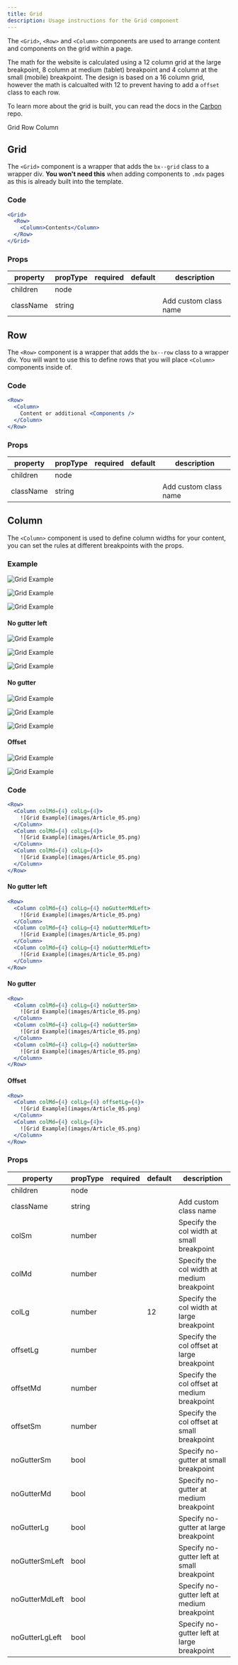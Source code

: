 ```yaml
---
title: Grid
description: Usage instructions for the Grid component
---
```


<PageDescription>

The `<Grid>`, `<Row>` and `<Column>` components are used to arrange content and components on the grid within a page.

</PageDescription>

The math for the website is calculated using a 12 column grid at the large breakpoint, 8 column at medium (tablet) breakpoint and 4 column at the small (mobile) breakpoint. The design is based on a 16 column grid, however the math is calcualted with 12 to prevent having to add a `offset` class to each row.

To learn more about the grid is built, you can read the docs in the [Carbon](https://github.com/carbon-design-system/carbon/tree/master/packages/grid) repo.

<AnchorLinks>
  <AnchorLink>Grid</AnchorLink>
  <AnchorLink>Row</AnchorLink>
  <AnchorLink>Column</AnchorLink>
</AnchorLinks>

## Grid

<PageDescription>

The `<Grid>` component is a wrapper that adds the `bx--grid` class to a wrapper div. **You won't need this** when adding components to `.mdx` pages as this is already built into the template.

</PageDescription>

### Code

```jsx path=components/Grid.js src=https://github.com/carbon-design-system/gatsby-theme-carbon/tree/master/packages/gatsby-theme-carbon/src/components/Grid
<Grid>
  <Row>
    <Column>Contents</Column>
  </Row>
</Grid>
```

### Props

| property  | propType | required | default | description           |
| --------- | -------- | -------- | ------- | --------------------- |
| children  | node     |          |         |                       |
| className | string   |          |         | Add custom class name |

## Row

<PageDescription>

The `<Row>` component is a wrapper that adds the `bx--row` class to a wrapper div. You will want to use this to define rows that you will place `<Column>` components inside of.

</PageDescription>

### Code

```jsx path=components/Grid.js src=https://github.com/carbon-design-system/gatsby-theme-carbon/tree/master/packages/gatsby-theme-carbon/src/components/Grid
<Row>
  <Column>
    Content or additional <Components />
  </Column>
</Row>
```

### Props

| property  | propType | required | default | description           |
| --------- | -------- | -------- | ------- | --------------------- |
| children  | node     |          |         |                       |
| className | string   |          |         | Add custom class name |

## Column

<PageDescription>

The `<Column>` component is used to define column widths for your content, you can set the rules at different breakpoints with the props.

</PageDescription>

### Example

<Row>
<Column colMd={4} colLg={4}>

![Grid Example](images/Article_05.png)

</Column>
<Column colMd={4} colLg={4}>

![Grid Example](images/Article_05.png)

</Column>
<Column colMd={4} colLg={4}>

![Grid Example](images/Article_05.png)

</Column>
</Row>

#### No gutter left

<Row>
<Column colMd={4} colLg={4} noGutterMdLeft>

![Grid Example](images/Article_05.png)

</Column>
<Column colMd={4} colLg={4} noGutterMdLeft>

![Grid Example](images/Article_05.png)

</Column>
<Column colMd={4} colLg={4} noGutterMdLeft>

![Grid Example](images/Article_05.png)

</Column>
</Row>

#### No gutter

<Row>
<Column colMd={4} colLg={4} noGutterSm>

![Grid Example](images/Article_05.png)

</Column>
<Column colMd={4} colLg={4} noGutterSm>

![Grid Example](images/Article_05.png)

</Column>
<Column colMd={4} colLg={4} noGutterSm>

![Grid Example](images/Article_05.png)

</Column>
</Row>

#### Offset

<Row>
<Column colMd={4} colLg={4} offsetLg={4}>

![Grid Example](images/Article_05.png)

</Column>
<Column colMd={4} colLg={4}>

![Grid Example](images/Article_05.png)

</Column>
</Row>

### Code

```jsx path=components/Grid.js src=https://github.com/carbon-design-system/gatsby-theme-carbon/tree/master/packages/gatsby-theme-carbon/src/components/Grid
<Row>
  <Column colMd={4} colLg={4}>
    ![Grid Example](images/Article_05.png)
  </Column>
  <Column colMd={4} colLg={4}>
    ![Grid Example](images/Article_05.png)
  </Column>
  <Column colMd={4} colLg={4}>
    ![Grid Example](images/Article_05.png)
  </Column>
</Row>
```

#### No gutter left

```jsx path=components/Grid.js src=https://github.com/carbon-design-system/gatsby-theme-carbon/tree/master/packages/gatsby-theme-carbon/src/components/Grid
<Row>
  <Column colMd={4} colLg={4} noGutterMdLeft>
    ![Grid Example](images/Article_05.png)
  </Column>
  <Column colMd={4} colLg={4} noGutterMdLeft>
    ![Grid Example](images/Article_05.png)
  </Column>
  <Column colMd={4} colLg={4} noGutterMdLeft>
    ![Grid Example](images/Article_05.png)
  </Column>
</Row>
```

#### No gutter

```jsx path=components/Grid.js src=https://github.com/carbon-design-system/gatsby-theme-carbon/tree/master/packages/gatsby-theme-carbon/src/components/Grid
<Row>
  <Column colMd={4} colLg={4} noGutterSm>
    ![Grid Example](images/Article_05.png)
  </Column>
  <Column colMd={4} colLg={4} noGutterSm>
    ![Grid Example](images/Article_05.png)
  </Column>
  <Column colMd={4} colLg={4} noGutterSm>
    ![Grid Example](images/Article_05.png)
  </Column>
</Row>
```

#### Offset

```jsx path=components/Grid.js src=https://github.com/carbon-design-system/gatsby-theme-carbon/tree/master/packages/gatsby-theme-carbon/src/components/Grid
<Row>
  <Column colMd={4} colLg={4} offsetLg={4}>
    ![Grid Example](images/Article_05.png)
  </Column>
  <Column colMd={4} colLg={4}>
    ![Grid Example](images/Article_05.png)
  </Column>
</Row>
```

### Props

| property       | propType | required | default | description                                 |
| -------------- | -------- | -------- | ------- | ------------------------------------------- |
| children       | node     |          |         |                                             |
| className      | string   |          |         | Add custom class name                       |
| colSm          | number   |          |         | Specify the col width at small breakpoint   |
| colMd          | number   |          |         | Specify the col width at medium breakpoint  |
| colLg          | number   |          | 12      | Specify the col width at large breakpoint   |
| offsetLg       | number   |          |         | Specify the col offset at large breakpoint  |
| offsetMd       | number   |          |         | Specify the col offset at medium breakpoint |
| offsetSm       | number   |          |         | Specify the col offset at small breakpoint  |
| noGutterSm     | bool     |          |         | Specify no-gutter at small breakpoint       |
| noGutterMd     | bool     |          |         | Specify no-gutter at medium breakpoint      |
| noGutterLg     | bool     |          |         | Specify no-gutter at large breakpoint       |
| noGutterSmLeft | bool     |          |         | Specify no-gutter left at small breakpoint  |
| noGutterMdLeft | bool     |          |         | Specify no-gutter left at medium breakpoint |
| noGutterLgLeft | bool     |          |         | Specify no-gutter left at large breakpoint  |
